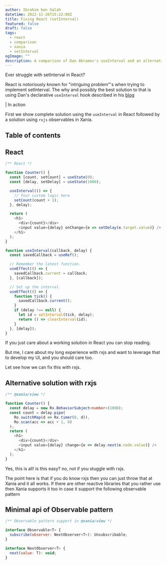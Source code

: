 ```yaml
---
author: Ibrahim ben Salah
datetime: 2022-11-26T15:22:00Z
title: Fixing React (setInterval)
featured: false
draft: false
tags:
  - react
  - comparison
  - xania
  - setInterval
ogImage: ""
description: A comparison of Dan Abramov's useInterval and an alternative solution in Xania.
---
```



Ever struggle with setInterval in React?

React is notoriously known for "intriguing problem"'s when trying to implement setInterval. The why and possibly the best solution
to that is using Dan's declarative `useInterval` hook described in his [blog](https://overreacted.io/making-setinterval-declarative-with-react-hooks/)

| In action

<Counter client:load />

First we show complete solution using the `useInterval` in React followed by a solution using `rxjs` observables in Xania.

## Table of contents

## React

```typescript
/** React */

function Counter() {
  const [count, setCount] = useState(0);
  const [delay, setDelay] = useState(1000);

  useInterval(() => {
    // Your custom logic here
    setCount(count + 1);
  }, delay);

  return (
    <h1>
      <div>{count}</div>
      <input value={delay} onChange={e => setDelay(e.target.value)} />
    </h1>
  );
}

function useInterval(callback, delay) {
  const savedCallback = useRef();

  // Remember the latest function.
  useEffect(() => {
    savedCallback.current = callback;
  }, [callback]);

  // Set up the interval.
  useEffect(() => {
    function tick() {
      savedCallback.current();
    }
    if (delay !== null) {
      let id = setInterval(tick, delay);
      return () => clearInterval(id);
    }
  }, [delay]);
}
```

If you just care about a working solution in React you can stop reading.

But me, I care about my long experience with rxjs and want to leverage that to develop my UI, and you should care too.

Let see how we can fix this with rxjs.

## Alternative solution with rxjs

```typescript
/** @xania/view */

function Counter() {
  const delay = new Rx.BehaviorSubject<number>(1000);
  const count = delay.pipe(
    Ro.switchMap(d => Rx.timer(0, d)),
    Ro.scan(acc => acc + 1, 0)
  );
  return (
    <h1>
      <div>{count}</div>
      <input value={delay} change={e => delay.next(e.node.value)} />
    </h1>
  );
}
```

Yes, this is all! is this easy? no, not if you stuggle with rxjs.

The point here is that if you do know rxjs then you can just throw that at Xania and it all works.
If there are other reactive libraries that you rather use then
Xania supports it too in case it support the following observable pattern

## Minimal api of Observable pattern

```javascript
/** Observable pattern support in @xania/view */

interface Observable<T> {
  subscribe(observer: NextObserver<T>): Unsubscribable;
}

interface NextObserver<T> {
  next(value: T): void;
}
```
